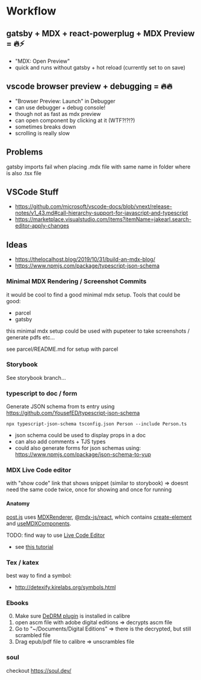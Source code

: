 # Workflow

## gatsby + MDX + react-powerplug + MDX Preview = 🔥⚡

- "MDX: Open Preview"
- quick and runs without gatsby + hot reload (currently set to on save)

## vscode browser preview + debugging = 🔥🔥

- "Browser Preview: Launch" in Debugger
- can use debugger + debug console!
- though not as fast as mdx preview
- can open component by clicking at it (WTF?!?!?)
- sometimes breaks down
- scrolling is really slow

## Problems

gatsby imports fail when placing .mdx file with same name in folder where is also .tsx file

## VSCode Stuff

- https://github.com/microsoft/vscode-docs/blob/vnext/release-notes/v1_43.md#call-hierarchy-support-for-javascript-and-typescript
- https://marketplace.visualstudio.com/items?itemName=jakearl.search-editor-apply-changes

## Ideas

- https://thelocalhost.blog/2019/10/31/build-an-mdx-blog/
- https://www.npmjs.com/package/typescript-json-schema

### Minimal MDX Rendering / Screenshot Commits

it would be cool to find a good minimal mdx setup. Tools that could be good:

- parcel
- gatsby

this minimal mdx setup could be used with pupeteer to take screenshots / generate pdfs etc...

see parcel/README.md for setup with parcel

### Storybook

See storybook branch...

### typescript to doc / form

Generate JSON schema from ts entry using https://github.com/YousefED/typescript-json-schema

`npx typescript-json-schema tsconfig.json Person --include Person.ts`

- json schema could be used to display props in a doc
- can also add comments + TJS types
- could also generate forms for json schemas using: https://www.npmjs.com/package/json-schema-to-yup

### MDX Live Code editor

with "show code" link that shows snippet (similar to storybook)
=> doesnt need the same code twice, once for showing and once for running

#### Anatomy

[post.js](https://github.com/gatsbyjs/gatsby/blob/master/packages/gatsby-theme-blog/src/components/post.js) uses
[MDXRenderer](https://github.com/gatsbyjs/gatsby/blob/master/packages/gatsby-plugin-mdx/mdx-renderer.js), [@mdx-js/react](https://github.com/mdx-js/mdx/blob/master/packages/react/src/index.js), which contains
[create-element](https://github.com/mdx-js/mdx/blob/master/packages/react/src/create-element.js) and
[useMDXComponents](https://github.com/mdx-js/mdx/blob/master/packages/react/src/context.js).

TODO: find way to use [Live Code Editor](https://mdxjs.com/guides/live-code)

- see [this tutorial](https://egghead.io/lessons/react-create-a-live-code-component-with-gatsby-mdx-and-react-live)

### Tex / katex

best way to find a symbol:

- http://detexify.kirelabs.org/symbols.html

### Ebooks

0. Make sure [DeDRM plugin](https://github.com/apprenticeharper/DeDRM_tools/releases) is installed in calibre
1. open ascm file with adobe digital editions => decrypts ascm file
2. Go to "~/Documents/Digital Editions" => there is the decrypted, but still scrambled file
3. Drag epub/pdf file to calibre => unscrambles file

### soul

checkout https://soul.dev/